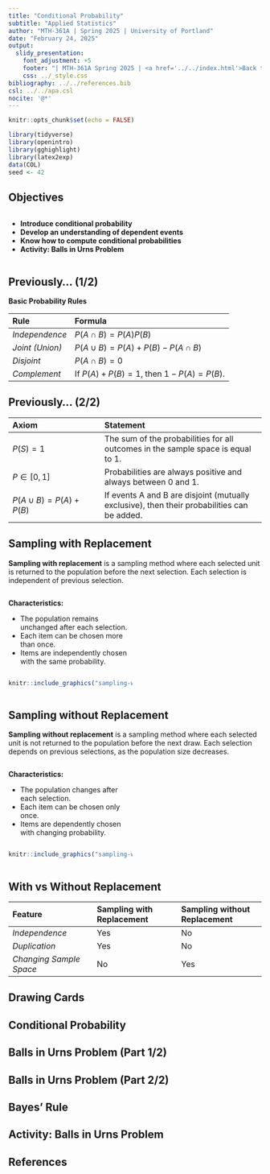 ---
title: "Conditional Probability"
subtitle: "Applied Statistics"
author: "MTH-361A | Spring 2025 | University of Portland"
date: "February 24, 2025"
output:
  slidy_presentation:
    font_adjustment: +5
    footer: "| MTH-361A Spring 2025 | <a href='../../index.html'>Back to the Course Website</a>"
    css: ../_style.css
bibliography: ../../references.bib
csl: ../../apa.csl
nocite: '@*'
---

```{r setup, include=FALSE}
knitr::opts_chunk$set(echo = FALSE)
```

```{r echo=FALSE, eval=TRUE,message=FALSE, warning=FALSE}
library(tidyverse)
library(openintro)
library(gghighlight)
library(latex2exp)
data(COL)
seed <- 42
```

## Objectives

:::: {.column width=15%}
::::

:::: {.column width=70%}
- **Introduce conditional probability**
- **Develop an understanding of dependent events**
- **Know how to compute conditional probabilities**
- **Activity: Balls in Urns Problem**
::::

:::: {.column width=15%}
::::

## Previously... (1/2)

**Basic Probability Rules**

| **Rule** | **Formula** |
|:---|:------|
| *Independence* | $P(A \cap B) = P(A)P(B)$ |
| *Joint (Union)* | $P(A \cup B) = P(A) + P(B) - P(A \cap B)$ |
| *Disjoint* | $P(A \cap B) = 0$ |
| *Complement* | If $P(A) + P(B) = 1$, then $1-P(A)=P(B)$. |

## Previously... (2/2)

| **Axiom** | **Statement** |
|:---|:------|
| $P(S) = 1$ | The sum of the probabilities for all outcomes in the sample space is equal to 1. |
| $P \in [0,1]$ | Probabilities are always positive and always between $0$ and $1$. |
| $P(A \cup B) = P(A) + P(B)$ | If events A and B are disjoint (mutually exclusive), then their probabilities can be added. |

## Sampling with Replacement

**Sampling with replacement** is a sampling method where each selected unit is returned to the population before the next selection. Each selection is independent of previous selection.

:::: {.column width=50%}
**Characteristics:**

* The population remains unchanged after each selection.
* Each item can be chosen more than once.
* Items are independently chosen with the same probability.
::::

:::: {.column width=49%}
```{r sampling-with-replacement, echo=FALSE, fig.cap="", out.width="70%", fig.align="center"}
knitr::include_graphics("sampling-with-replacement.png")
```
::::

## Sampling without Replacement

**Sampling without replacement** is a sampling method where each selected unit is not returned to the population before the next draw. Each selection depends on previous selections, as the population size decreases.

:::: {.column width=50%}
**Characteristics:**

* The population changes after each selection.
* Each item can be chosen only once.
* Items are dependently chosen with changing probability.
::::

:::: {.column width=49%}
```{r sampling-without-replacement, echo=FALSE, fig.cap="", out.width="70%", fig.align="center"}
knitr::include_graphics("sampling-without-replacement.png")
```
::::

## With vs Without Replacement

| **Feature** | **Sampling with Replacement** | **Sampling without Replacement** |
|:---|:---|:---|
| _Independence_ | Yes | No |
| _Duplication_ | Yes | No |
| _Changing Sample Space_ | No | Yes |

## Drawing Cards



## Conditional Probability



## Balls in Urns Problem (Part 1/2)





## Balls in Urns Problem (Part 2/2)



## Bayes' Rule



## Activity: Balls in Urns Problem



## References

::: {#refs}
:::
